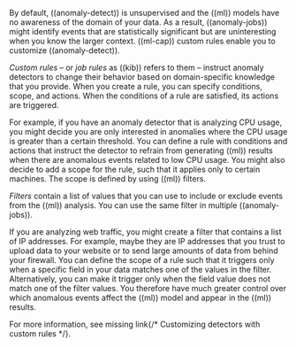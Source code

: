 
By default, ((anomaly-detect)) is unsupervised and the ((ml)) models have no
awareness of the domain of your data. As a result, ((anomaly-jobs)) might
identify events that are statistically significant but are uninteresting when
you know the larger context. ((ml-cap)) custom rules enable you to customize
((anomaly-detect)). 

_Custom rules_ – or _job rules_ as ((kib)) refers to them – instruct anomaly 
detectors to change their behavior based on domain-specific knowledge that you 
provide. When you create a rule, you can specify conditions, scope, and actions. 
When the conditions of a rule are satisfied, its actions are triggered. 

For example, if you have an anomaly detector that is analyzing CPU usage, you 
might decide you are only interested in anomalies where the CPU usage is greater 
than a certain threshold. You can define a rule with conditions and actions that 
instruct the detector to refrain from generating ((ml)) results when there are 
anomalous events related to low CPU usage. You might also decide to add a scope 
for the rule, such that it applies only to certain machines. The scope is 
defined by using ((ml)) filters. 

_Filters_ contain a list of values that you can use to include or exclude events 
from the ((ml)) analysis. You can use the same filter in multiple ((anomaly-jobs)). 

If you are analyzing web traffic, you might create a filter that contains a list 
of IP addresses. For example, maybe they are IP addresses that you trust to 
upload data to your website or to send large amounts of data from behind your 
firewall. You can define the scope of a rule such that it triggers only when a 
specific field in your data matches one of the values in the filter. 
Alternatively, you can make it trigger only when the field value does not match 
one of the filter values. You therefore have much greater control over which 
anomalous events affect the ((ml)) model and appear in the ((ml)) results. 

For more information, see <DocBadge><DocIcon size="s" type="unlink" title="missing link"/> missing link</DocBadge>{/*  <DocLink id="enMachineLearningMlConfiguringDetectorCustomRules">Customizing detectors with custom rules</DocLink> */}. 
